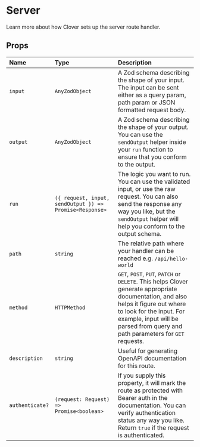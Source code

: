 # Server

Learn more about how Clover sets up the server route handler.

## Props

| Name            | Type                                                    | Description                                                                                                                                                                                                                                     |
| :-------------- | :------------------------------------------------------ | :---------------------------------------------------------------------------------------------------------------------------------------------------------------------------------------------------------------------------------------------- |
| `input`         | `AnyZodObject`                                          | A Zod schema describing the shape of your input. The input can be sent either as a query param, path param or JSON formatted request body.                                                                                                      |
| `output`        | `AnyZodObject`                                          | A Zod schema describing the shape of your output. You can use the `sendOutput` helper inside your `run` function to ensure that you conform to the output.                                                                                      |
| `run`           | `({ request, input, sendOutput }) => Promise<Response>` | The logic you want to run. You can use the validated input, or use the raw request. You can also send the response any way you like, but the `sendOutput` helper will help you conform to the output schema.                                    |
| `path`          | `string`                                                | The relative path where your handler can be reached e.g. `/api/hello-world`                                                                                                                                                                     |
| `method`        | `HTTPMethod`                                            | `GET`, `POST`, `PUT`, `PATCH` or `DELETE`. This helps Clover generate appropriate documentation, and also helps it figure out where to look for the input. For example, input will be parsed from query and path parameters for `GET` requests. |
| `description`   | `string`                                                | Useful for generating OpenAPI documentation for this route.                                                                                                                                                                                     |
| `authenticate?` | `(request: Request) => Promise<boolean>`                | If you supply this property, it will mark the route as protected with Bearer auth in the documentation. You can verify authentication status any way you like. Return `true` if the request is authenticated.                                   |

